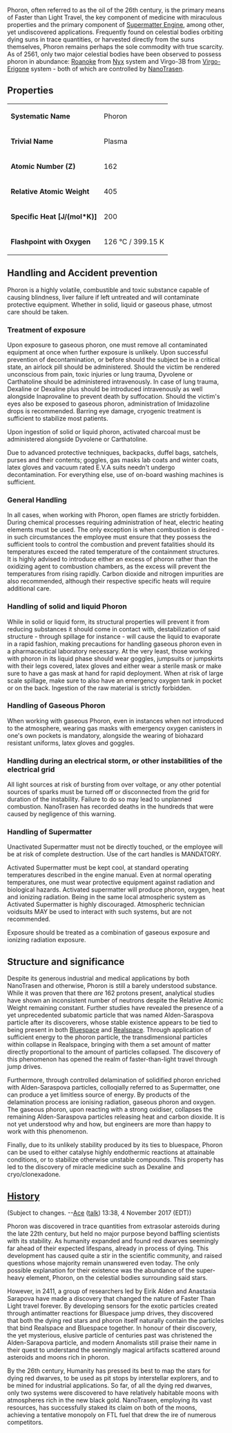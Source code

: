 {{Uncanon}}
{{wip
|assign = Runa}}
{{toc_right}}

Phoron, often referred to as the oil of the 26th century, is the primary means of Faster than Light Travel, the key component of medicine with miraculous properties and the primary component of [[Supermatter Engine]], among other, yet undiscovered applications. Frequently found on celestial bodies orbiting dying suns in trace quantities, or harvested directly from the suns themselves, Phoron remains perhaps the sole commodity with true scarcity. As of 2561, only two major celestial bodies have been observed to possess phoron in abundance: [[Roanoke]] from [[Nyx]] system and Virgo-3B from [[Virgo-Erigone]] system - both of which are controlled by [[NanoTrasen]].

==Properties==
{| class="wikitable"
|-
| '''Systematic Name''' || Phoron
|-
| '''Trivial Name''' || Plasma
|-
| '''Atomic Number (Z)''' || 162
|-
| '''Relative Atomic Weight''' || 405
|-
| '''Specific Heat [J/(mol*K)]''' || 200
|-
| '''Flashpoint with Oxygen''' || 126 °C / 399.15 K

|}

==Handling and Accident prevention==

Phoron is a highly volatile, combustible and  toxic substance capable of causing blindness, liver failure if left untreated and will contaminate protective equipment. Whether in solid, liquid or gaseous phase, utmost care should be taken. 

=== Treatment of exposure ===
Upon exposure to gaseous phoron, one must remove all contaminated equipment at once when further exposure is unlikely. Upon successful prevention of decontamination, or before should the subject be in a critical state, an airlock pill should be administered. Should the victim be rendered unconscious from pain, toxic injuries or lung trauma, Dyvolene or Carthatoline should be administered intravenously. In case of lung trauma, Dexaline or Dexaline plus should be introduced intravenously as well alongside Inaprovaline to prevent death by suffocation. Should the victim's eyes also be exposed to gaseous phoron, administration of Imidazoline drops is recommended. Barring eye damage, cryogenic treatment is sufficient to stabilize most patients. 

Upon ingestion of solid or liquid phoron, activated charcoal must be administered alongside Dyvolene or Carthatoline. 

Due to advanced protective techniques, backpacks, duffel bags, satchels, purses and their contents; goggles, gas masks lab coats and winter coats, latex gloves and vacuum rated E.V.A suits needn't undergo decontamination. For everything else, use of on-board washing machines is sufficient. 

=== General Handling ===
In all cases, when working with Phoron, open flames are strictly forbidden. During chemical processes requiring administration of heat, electric heating elements must be used. The only exception is when combustion is desired - in such circumstances the employee must ensure that they possess the sufficient tools to control the combustion and prevent fatalities should its temperatures exceed the rated temperature of the containment structures. It is highly advised to introduce either an excess of phoron rather than the oxidizing agent to combustion chambers, as the excess will prevent the temperatures from rising rapidly. Carbon dioxide and nitrogen impurities are also recommended, although their respective specific heats will require additional care. 

=== Handling of solid and liquid Phoron ===
While in solid or liquid form, its structural properties will prevent it from reducing substances it should come in contact with, destabilization of said structure - through spillage for instance - will cause the liquid to evaporate in a rapid fashion, making precautions for handling gaseous phoron even in a pharmaceutical laboratory necessary. At the very least, those working with phoron in its liquid phase should wear goggles, jumpsuits or jumpskirts with their legs covered, latex gloves and either wear a sterile mask or make sure to have a gas mask at hand for rapid deployment. When at risk of large scale spillage, make sure to also have an emergency oxygen tank in pocket or on the back. Ingestion of the raw material is strictly forbidden.

=== Handling of Gaseous Phoron ===
When working with gaseous Phoron, even in instances when not introduced to the atmosphere, wearing gas masks with emergency oxygen canisters in one's own pockets is mandatory, alongside the wearing of biohazard resistant uniforms, latex gloves and goggles. 

=== Handling during an electrical storm, or other instabilities of the electrical grid ===
All light sources at risk of bursting from over voltage, or any other potential sources of sparks must be turned off or disconnected from the grid for duration of the instability. Failure to do so may lead to unplanned combustion. NanoTrasen has recorded deaths in the hundreds that were caused by negligence of this warning.

=== Handling of Supermatter ===
Unactivated Supermatter must not be directly touched, or the employee will be at risk of complete destruction. Use of the cart handles is MANDATORY. 

Activated Supermatter must be kept cool, at standard operating temperatures described in the engine manual. Even at normal operating temperatures, one must wear protective equipment against radiation and biological hazards. Activated supermatter will produce phoron, oxygen, heat and ionizing radiation. Being in the same local atmospheric system as Activated Supermatter is highly discouraged. Atmospheric technician voidsuits MAY be used to interact with such systems, but are not recommended. 

Exposure should be treated as a combination of gaseous exposure and ionizing radiation exposure.

==Structure and significance==

Despite its generous industrial and medical applications by both NanoTrasen and otherwise, Phoron is still a barely understood substance. While it was proven that there ''are'' 162 protons present, analytical studies have shown an inconsistent number of neutrons despite the Relative Atomic Weight remaining constant. Further studies have revealed the presence of a yet unprecedented subatomic particle that was named Alden-Saraspova particle after its discoverers, whose stable existence appears to be tied to being present in both [[Bluespace]] and [[Realspace]]. Through application of sufficient energy to the phoron particle, the transdimensional particles within collapse in Realspace, bringing with them a set amount of matter directly proportional to the amount of particles collapsed. The discovery of this phenomenon has opened the realm of faster-than-light travel through jump drives.

Furthermore, through controlled delamination of solidified phoron enriched with Alden-Saraspova particles, colloqially referred to as Supermatter, one can produce a yet limitless source of energy. By products of the delamination process are ionising radiation, gaseous phoron and oxygen. The gaseous phoron, upon reacting with a strong oxidiser, collapses the remaining Alden-Saraspova particles releasing heat and carbon dioxide. It is not yet understood why and how, but engineers are more than happy to work with this phenomenon.

Finally, due to its unlikely stability produced by its ties to bluespace, Phoron can be used to either catalyse highly endothermic reactions at attainable conditions, or to stabilize otherwise unstable compounds. This property has led to the discovery of miracle medicine such as Dexaline and cryo/clonexadone.

== [[Timeline|History]] ==

(Subject to changes. --[[User:Aces|Ace]] ([[User talk:Aces|talk]]) 13:38, 4 November 2017 (EDT))

Phoron was discovered in trace quantities from extrasolar asteroids during the late 22th century, but held no major purpose beyond baffling scientists with its stability. As humanity expanded and found red dwarves seemingly far ahead of their expected lifespans, already in process of dying. This development has caused quite a stir in the scientific community, and raised questions whose majority remain unanswered even today. The only possible explanation for their existence was the abundance of the super-heavy element, Phoron, on the celestial bodies surrounding said stars. 

However, in 2411, a group of researchers led by Eirik Alden and Anastasia Sarapova have made a discovery that changed the nature of Faster Than Light travel forever. By developing sensors for the exotic particles created through antimatter reactions for Bluespace jump drives, they discovered that both the dying red stars and phoron itself naturally contain the particles that bind Realspace and Bluespace together. In honour of their discovery, the yet mysterious, elusive particle of centuries past was christened the Alden-Sarapova particle, and modern Anomalists still praise their name in their quest to understand the seemingly magical artifacts scattered around asteroids and moons rich in phoron. 

By the 26th century, Humanity has pressed its best to map the stars for dying red dwarves, to be used as pit stops by interstellar explorers, and to be mined for industrial applications. So far, of all the dying red dwarves, only two systems were discovered to have relatively habitable moons with atmospheres rich in the new black gold. NanoTrasen, employing its vast resources, has successfully staked its claim on both of the moons, achieving a tentative monopoly on FTL fuel that drew the ire of numerous competitors.